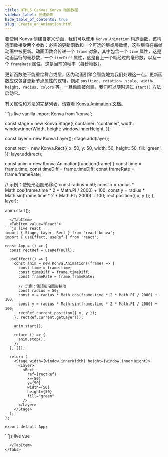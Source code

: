 ---
title: HTML5 Canvas Konva 动画教程
sidebar_label: 创建动画
hide_table_of_contents: true
slug: Create_an_Animation.html
---

要使用 Konva 创建自定义动画，我们可以使用 `Konva.Animation` 构造函数，该构造函数接受两个参数：必需的更新函数和一个可选的层或层数组，这些层将在每帧动画中被更新。动画函数会传递一个 `frame` 对象，其中包含一个 `time` 属性，这是动画运行的毫秒数，一个 `timeDiff` 属性，这是自上一个帧经过的毫秒数，以及一个 `frameRate` 属性，这是当前的帧率（每秒帧数）。

更新函数绝不能重绘舞台或层，因为动画引擎会智能地为我们处理这一点。更新函数应仅包含更新节点属性的逻辑，例如 `position`、`rotation`、`scale`、`width`、`height`、`radius`、`colors` 等。一旦动画被创建，我们可以随时通过 `start()` 方法启动它。

有关属性和方法的完整列表，请查看 [Konva.Animation 文档](/api/Konva.Animation.html)。


<Tabs>
  <TabItem value="Vanilla" default>
```js live vanilla
import Konva from 'konva';

const stage = new Konva.Stage({
container: 'container',
width: window.innerWidth,
height: window.innerHeight,
});

const layer = new Konva.Layer();
stage.add(layer);

const rect = new Konva.Rect({
x: 50,
y: 50,
width: 50,
height: 50,
fill: 'green',
});
layer.add(rect);

const anim = new Konva.Animation(function(frame) {
const time = frame.time;
const timeDiff = frame.timeDiff;
const frameRate = frame.frameRate;

// 示例：使矩形沿圆形移动
const radius = 50;
const x = radius * Math.cos(frame.time * 2 * Math.PI / 2000) + 100;
const y = radius * Math.sin(frame.time * 2 * Math.PI / 2000) + 100;
rect.position({ x, y });
}, layer);

anim.start();

````
  </TabItem>
  <TabItem value="React">
```js live react
import { Stage, Layer, Rect } from 'react-konva';
import { useEffect, useRef } from 'react';

const App = () => {
  const rectRef = useRef(null);

  useEffect(() => {
    const anim = new Konva.Animation((frame) => {
      const time = frame.time;
      const timeDiff = frame.timeDiff;
      const frameRate = frame.frameRate;

      // 示例：使矩形沿圆形移动
      const radius = 50;
      const x = radius * Math.cos(frame.time * 2 * Math.PI / 2000) + 100;
      const y = radius * Math.sin(frame.time * 2 * Math.PI / 2000) + 100;
      rectRef.current.position({ x, y });
    }, rectRef.current.getLayer());

    anim.start();

    return () => {
      anim.stop();
    };
  }, []);

  return (
    <Stage width={window.innerWidth} height={window.innerHeight}>
      <Layer>
        <Rect
          ref={rectRef}
          x={50}
          y={50}
          width={50}
          height={50}
          fill="green"
        />
      </Layer>
    </Stage>
  );
};

export default App;
````

  </TabItem>
  <TabItem value="Vue">
```js live vue
<template>
  <v-stage :config="stageSize">
    <v-layer ref="layerRef">
      <v-rect
        ref="rectRef"
        :config="rectConfig"
      />
    </v-layer>
  </v-stage>
</template>

<script setup>
import { ref, onMounted, onUnmounted } from 'vue';
import Konva from 'konva';

const stageSize = {
  width: window.innerWidth,
  height: window.innerHeight
};

const rectConfig = ref({
  x: 50,
  y: 50,
  width: 50,
  height: 50,
  fill: 'green'
});

const layerRef = ref(null);
const rectRef = ref(null);
let anim = null;

onMounted(() => {
  anim = new Konva.Animation((frame) => {
    const time = frame.time;
    const timeDiff = frame.timeDiff;
    const frameRate = frame.frameRate;
    
    // 示例：使矩形沿圆形移动
    const radius = 50;
    const x = radius * Math.cos(frame.time * 2 * Math.PI / 2000) + 100;
    const y = radius * Math.sin(frame.time * 2 * Math.PI / 2000) + 100;
    rectRef.value.getNode().position({ x, y });
  }, layerRef.value.getNode());

  anim.start();
});

onUnmounted(() => {
  if (anim) {
    anim.stop();
  }
});
</script>

```
  </TabItem>
</Tabs>
```
